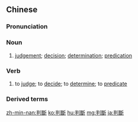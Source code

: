{{also|判断}}
==Chinese==
{{zh-forms|s=判断}}

===Pronunciation===
{{zh-pron
|m=pànduàn
|c=pun3 dyun3,pun3 dyun6
|h=pfs=phan-ton
|mn=qz:phòaⁿ-toǎn/tw,xm,zz:phòaⁿ-toàn/qz:phoàn-toǎn/xm,zz:phoàn-toàn
|cat=n,v
}}

===Noun===
{{zh-noun}}

# [[judgement]]; [[decision]]; [[determination]]; [[predication]]

===Verb===
{{zh-verb}}

# to [[judge]]; to [[decide]]; to [[determine]]; to [[predicate]]

===Derived terms===
{{zh-der|判斷力}}

{{zh-cat|Elementary}}

[[zh-min-nan:判斷]]
[[ko:判斷]]
[[hu:判斷]]
[[mg:判斷]]
[[ja:判斷]]